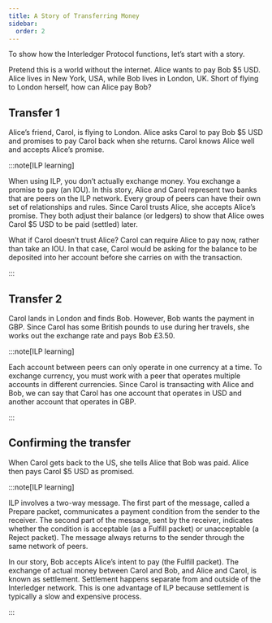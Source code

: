 ```yaml
---
title: A Story of Transferring Money
sidebar:
  order: 2
---
```



To show how the Interledger Protocol functions, let’s start with a story.

Pretend this is a world without the internet. Alice wants to pay Bob $5 USD. Alice lives in New York, USA, while Bob lives in London, UK. Short of flying to London herself, how can Alice pay Bob?

## Transfer 1

Alice’s friend, Carol, is flying to London. Alice asks Carol to pay Bob $5 USD and promises to pay Carol back when she returns. Carol knows Alice well and accepts Alice’s promise.

:::note[ILP learning]

When using ILP, you don’t actually exchange money. You exchange a promise to pay (an IOU). In this story, Alice and Carol represent two banks that are peers on the ILP network. Every group of peers can have their own set of relationships and rules. Since Carol trusts Alice, she accepts Alice’s promise. They both adjust their balance (or ledgers) to show that Alice owes Carol $5 USD to be paid (settled) later.

What if Carol doesn’t trust Alice? Carol can require Alice to pay now, rather than take an IOU. In that case, Carol would be asking for the balance to be deposited into her account before she carries on with the transaction.

:::

## Transfer 2

Carol lands in London and finds Bob. However, Bob wants the payment in GBP. Since Carol has some British pounds to use during her travels, she works out the exchange rate and pays Bob £3.50.

:::note[ILP learning]

Each account between peers can only operate in one currency at a time. To exchange currency, you must work with a peer that operates multiple accounts in different currencies. Since Carol is transacting with Alice and Bob, we can say that Carol has one account that operates in USD and another account that operates in GBP.

:::

## Confirming the transfer

When Carol gets back to the US, she tells Alice that Bob was paid. Alice then pays Carol $5 USD as promised.

:::note[ILP learning]

ILP involves a two-way message. The first part of the message, called a Prepare packet, communicates a payment condition from the sender to the receiver. The second part of the message, sent by the receiver, indicates whether the condition is acceptable (as a Fulfill packet) or unacceptable (a Reject packet). The message always returns to the sender through the same network of peers.

In our story, Bob accepts Alice’s intent to pay (the Fulfill packet). The exchange of actual money between Carol and Bob, and Alice and Carol, is known as settlement. Settlement happens separate from and outside of the Interledger network. This is one advantage of ILP because settlement is typically a slow and expensive process.

:::

<CompletionTracker postId="a-story-of-transferring-money" client:only="react" />
